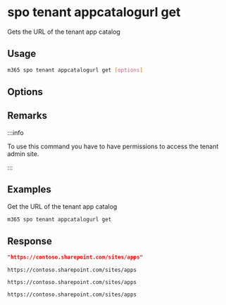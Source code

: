 
# spo tenant appcatalogurl get

Gets the URL of the tenant app catalog

## Usage

```sh
m365 spo tenant appcatalogurl get [options]
```

## Options

<Global />

## Remarks

:::info

To use this command you have to have permissions to access the tenant admin site.

:::

## Examples

Get the URL of the tenant app catalog

```sh
m365 spo tenant appcatalogurl get
```

## Response

<Tabs>
  <TabItem value="JSON">

  ```json
  "https://contoso.sharepoint.com/sites/apps"
  ```

  </TabItem>
  <TabItem value="Text">

  ```text
  https://contoso.sharepoint.com/sites/apps
  ```

  </TabItem>
  <TabItem value="CSV">

  ```csv
  https://contoso.sharepoint.com/sites/apps
  ```

  </TabItem>
  <TabItem value="Markdown">

  ```md
  https://contoso.sharepoint.com/sites/apps
  ```

  </TabItem>
</Tabs>
